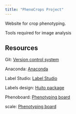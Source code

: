 ```yaml
---
title: "PhenoCrops Project"
---
```


Website for crop phenotyping.

Tools required for image analysis

## Resources

Git: <a href="https://git-scm.com/" target="_blank">Version control system</a>

Anaconda: <a href="https://www.anaconda.com/download" target="_blank">Anaconda</a>

Label Studio: <a href="https://labelstud.io/" target="_blank">Label Studio</a>

Labels design: <a href="https://huito.inkaverse.com/" target="_blank">Huito package</a>

Phenoboard: <a href="https://huito.inkaverse.com/img/phenoboard.pdf" target="_blank">Phenotyping board</a>

scale: <a href="https://huito.inkaverse.com/img/scale.pdf" target="_blank">Phenotyping board</a>
